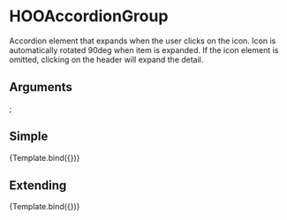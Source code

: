 
<Meta title="Components/Accordion/HOOAccordionGroup" component={HOOAccordionGroup} />

# HOOAccordionGroup

Accordion element that expands when the user clicks on the icon. Icon is automatically rotated 90deg when item is expanded. If the icon element is omitted, clicking on the header will expand the detail.

## Arguments

<ArgTypes of={HOOAccordionGroup} />

  <HOOAccordion header="My Simple Accordion" iconName="hoo-icon-arrow-right" content="My Accordion details." />
  <HOOAccordion header="Accordion with Children" iconName="hoo-icon-arrow-right">
    <HOOLabel label="My Child Content"/>
  </HOOAccordion>
  <HOOAccordion header="Accordion No Icon" content="My Accordion details." />
  <HOOAccordion header="Accordion Extended" content="My Accordion details." rootElementAttributes={{style: {backgroundColor: "lemonchiffon"}}} />
</HOOAccordionGroup>;

## Simple
<Canvas>
  <Story 
    name="Simple"
    args = { 
      {}
    }>
    {Template.bind({})}
  </Story>
</Canvas>

## Extending
<Canvas>
  <Story 
    name="Extending"
    args = { 
     { rootElementAttributes: { style: { backgroundColor: "pink" } }}
    }>
    {Template.bind({})}
  </Story>
</Canvas>